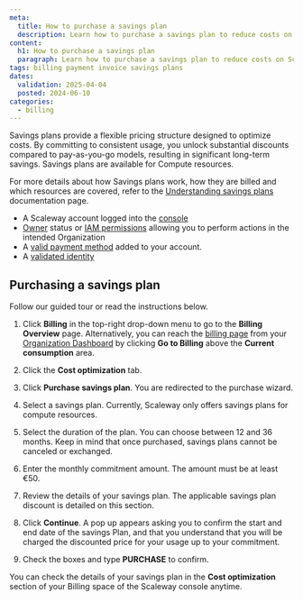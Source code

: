 ```yaml
---
meta:
  title: How to purchase a savings plan
  description: Learn how to purchase a savings plan to reduce costs on Scaleway services.
content:
  h1: How to purchase a savings plan
  paragraph: Learn how to purchase a savings plan to reduce costs on Scaleway services.
tags: billing payment invoice savings plans
dates:
  validation: 2025-04-04
  posted: 2024-06-10
categories:
  - billing
---
```



Savings plans provide a flexible pricing structure designed to optimize costs. By committing to consistent usage, you unlock substantial discounts compared to pay-as-you-go models, resulting in significant long-term savings. Savings plans are available for Compute resources.

For more details about how Savings plans work, how they are billed and which resources are covered, refer to the [Understanding savings plans](/billing/additional-content/understanding-savings-plans/) documentation page.

<Requirements />

- A Scaleway account logged into the [console](https://console.scaleway.com)
- [Owner](/iam/concepts/#owner) status or [IAM permissions](/iam/concepts/#permission) allowing you to perform actions in the intended Organization
- A [valid payment method](/billing/how-to/add-payment-method/#how-to-add-a-credit-card) added to your account.
- A [validated identity](/account/how-to/verify-identity/)

## Purchasing a savings plan
Follow our guided tour or read the instructions below.
<GuideFlow src="https://app.guideflow.com/embed/ok8y707tqp"/>

1. Click **Billing** in the top-right drop-down menu to go to the **Billing Overview** page.
    <Message type="tip">
      Alternatively, you can reach the [billing page](https://console.scaleway.com/billing/overview) from your [Organization Dashboard](https://console.scaleway.com/organization) by clicking **Go to Billing** above the **Current consumption** area.
    </Message>
2. Click the **Cost optimization** tab.

3. Click **Purchase savings plan**. You are redirected to the purchase wizard.

4. Select a savings plan.
    <Message type="note">
      Currently, Scaleway only offers savings plans for compute resources.
    </Message>
5. Select the duration of the plan. You can choose between 12 and 36 months.
    <Message type="important">
      Keep in mind that once purchased, savings plans cannot be canceled or exchanged.
    </Message>
6. Enter the monthly commitment amount. The amount must be at least €50.
7. Review the details of your savings plan. The applicable savings plan discount is detailed on this section.
8. Click **Continue**.
    A pop up appears asking you to confirm the start and end date of the savings Plan, and that you understand that you will be charged the discounted price for your usage up to your commitment.
9. Check the boxes and type **PURCHASE** to confirm.

You can check the details of your savings plan in the **Cost optimization** section of your Billing space of the Scaleway console anytime.
